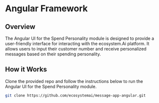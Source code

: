 # Angular Framework

## Overview

The Angular UI for the Spend Personality module is designed to provide a user-friendly interface for interacting with the ecosystem.Ai platform. It allows users to input their customer number and receive personalized messages based on their spending personality.

## How it Works

Clone the provided repo and follow the instructions below to run the Angular UI for the Spend Personality module.

```bash
git clone https://github.com/ecosystemai/message-app-angular.git
```
